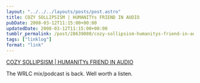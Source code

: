 ```yaml
---
layout: "../../../layouts/posts/post.astro"
title: COZY SOLLIPSISM | HUMANITYs FRIEND IN AUDIO
pubDate: 2008-03-12T11:15:00+00:00
updatedDate: 2008-03-12T11:15:00+00:00
tumblr_permalink: /post/28639080/cozy-sollipsism-humanitys-friend-in-audio
tags: ["linklog"]
format: "link"
---
```


[COZY SOLLIPSISM | HUMANITYs FRIEND IN AUDIO][1]

The WRLC mix/podcast is back. Well worth a listen.

[1]: http://www.cozysollipsism.com/
